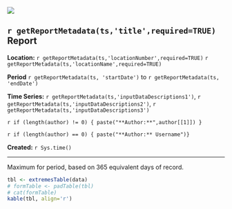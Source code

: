 ![](http://www.usgs.gov/newsroom/images/2015-04-07/usgs_logo.png)

## `r getReportMetadata(ts,'title',required=TRUE)` Report

**Location:**  `r getReportMetadata(ts,'locationNumber',required=TRUE)` `r getReportMetadata(ts,'locationName',required=TRUE)`
   
**Period** `r getReportMetadata(ts, 'startDate')` to `r getReportMetadata(ts, 'endDate')`

**Time Series:** `r getReportMetadata(ts,'inputDataDescriptions1')`, `r getReportMetadata(ts,'inputDataDescriptions2')`, `r getReportMetadata(ts,'inputDataDescriptions3')`

`r if (length(author) != 0) { paste("**Author:**",author[[1]]) }`

`r if (length(author) == 0) { paste("**Author:** Username")}`

**Created:**  `r Sys.time()`

***
   
Maximum for period, based on 365 equivalent days of record. 
   
```r
tbl <- extremesTable(data)
# formTable <- padTable(tbl)
# cat(formTable)
kable(tbl, align='r')
```
